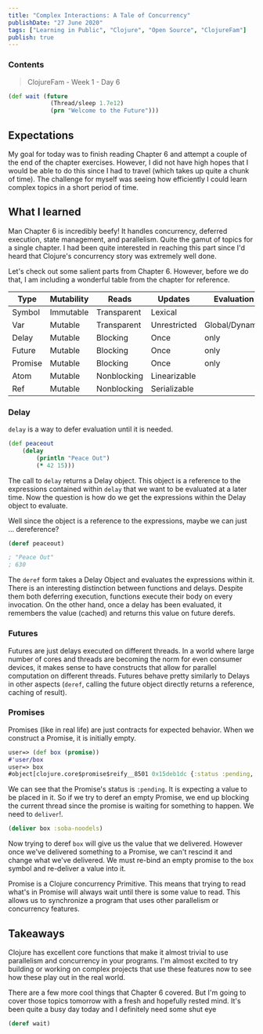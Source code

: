 ```yaml
---
title: "Complex Interactions: A Tale of Concurrency"
publishDate: "27 June 2020"
tags: ["Learning in Public", "Clojure", "Open Source", "ClojureFam"]
publish: true
---
```


### Contents

> ClojureFam - Week 1 - Day 6

```clojure
(def wait (future
            (Thread/sleep 1.7e12)
            (prn "Welcome to the Future")))
```

## Expectations

My goal for today was to finish reading Chapter 6 and attempt a couple of the end of the chapter exercises. However, I did not have high hopes that I would be able to do this since I had to travel (which takes up quite a chunk of time). The challenge for myself was seeing how efficiently I could learn complex topics in a short period of time.

## What I learned

Man Chapter 6 is incredibly beefy! It handles concurrency, deferred execution, state management, and parallelism. Quite the gamut of topics for a single chapter. I had been quite interested in reaching this part since I'd heard that Clojure's concurrency story was extremely well done.

Let's check out some salient parts from Chapter 6. However, before we do that, I am including a wonderful table from the chapter for reference.

| Type    | Mutability | Reads       | Updates      | Evaluation     | Scope    |
| ------- | ---------- | ----------- | ------------ | -------------- | -------- |
| Symbol  | Immutable  | Transparent | Lexical      |
| Var     | Mutable    | Transparent | Unrestricted | Global/Dynamic |
| Delay   | Mutable    | Blocking    | Once         | only           | Lazy     |
| Future  | Mutable    | Blocking    | Once         | only           | Parallel |
| Promise | Mutable    | Blocking    | Once         | only           |
| Atom    | Mutable    | Nonblocking | Linearizable |
| Ref     | Mutable    | Nonblocking | Serializable |

### Delay

`delay` is a way to defer evaluation until it is needed.

```clojure
(def peaceout
    (delay
        (println "Peace Out")
        (* 42 15)))
```

The call to `delay` returns a Delay object. This object is a reference to the expressions contained within `delay` that we want to be evaluated at a later time. Now the question is how do we get the expressions within the Delay object to evaluate.

Well since the object is a reference to the expressions, maybe we can just ... dereference?

```clojure
(deref peaceout)

; "Peace Out"
; 630
```

The `deref` form takes a Delay Object and evaluates the expressions within it. There is an interesting distinction between functions and delays. Despite them both deferring execution, functions execute their body on every invocation. On the other hand, once a delay has been evaluated, it remembers the value (cached) and returns this value on future derefs.

### Futures

Futures are just delays executed on different threads. In a world where large number of cores and threads are becoming the norm for even consumer devices, it makes sense to have constructs that allow for parallel computation on different threads. Futures behave pretty similarly to Delays in other aspects (`deref`, calling the future object directly returns a reference, caching of result).

### Promises

Promises (like in real life) are just contracts for expected behavior. When we construct a Promise, it is initially empty.

```clojure
user=> (def box (promise))
#'user/box
user=> box
#object[clojure.core$promise$reify__8501 0x15deb1dc {:status :pending, :val nil}]
```

We can see that the Promise's status is `:pending`. It is expecting a value to be placed in it. So if we try to deref an empty Promise, we end up blocking the current thread since the promise is waiting for something to happen. We need to `deliver`!.

```clojure
(deliver box :soba-noodels)
```

Now trying to deref `box` will give us the value that we delivered. However once we've delivered something to a Promise, we can't rescind it and change what we've delivered. We must re-bind an empty promise to the `box` symbol and re-deliver a value into it.

Promise is a Clojure concurrency Primitive. This means that trying to read what's in Promise will always wait until there is some value to read. This allows us to synchronize a program that uses other parallelism or concurrency features.

## Takeaways

Clojure has excellent core functions that make it almost trivial to use parallelism and concurrency in your programs. I'm almost excited to try building or working on complex projects that use these features now to see how these play out in the real world.

There are a few more cool things that Chapter 6 covered. But I'm going to cover those topics tomorrow with a fresh and hopefully rested mind. It's been quite a busy day today and I definitely need some shut eye

```clojure
(deref wait)
```
